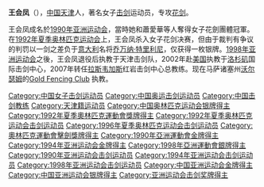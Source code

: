 {{MedalTableTop}}
{{MedalCompetition|[[奧林匹克運動會|奧林匹克運動會]]}}
{{MedalSilver|[[1992年夏季奧林匹克運動會|1992年巴塞隆納]]|[[1992年奧林匹克運動會擊劍比賽|花劍個人]]}}
{{MedalBottom}}

'''王会凤'''（{{bd|1968年|catIdx=Wang Huifeng}}），[[中国|中国]][[天津|天津]]人，著名女子[[击剑|击剑]]运动员，专攻[[花剑|花剑]]。

王会凤成名於[[1990年亚洲运动会|1990年亚洲运动会]]，當時她和蕭愛華等人奪得女子花劍團體冠軍。在[[1992年夏季奥林匹克运动会|1992年夏季奥林匹克运动会]]上，王会凤杀入女子花剑决赛，但由于裁判有争议的判罚以一剑之差负于[[意大利|意大利]]名将[[乔万纳·特里利尼|乔万纳·特里利尼]]，仅获得一枚银牌。[[1998年亚洲运动会|1998年亚洲运动会]]之後，王会凤退役后执教于天津击剑队，2002年赴[[美国|美国]]执教于[[洛杉矶|洛杉矶]]国际击剑中心，2007年转任[[拉斯韦加斯|拉斯韦加斯]]红岩击剑中心总教练。现在马萨诸塞州[[沃尔瑟姆_(马萨诸塞州)|沃尔瑟姆]]的[http://goldfencing.com Gold Fencing Club] {{Wayback|url=http://goldfencing.com/ |date=20180910021233 }}执教。

{{DEFAULTSORT:Wang Huifeng}}
[[Category:中国女子击剑运动员|Category:中国女子击剑运动员]]
[[Category:中国奥运击剑运动员|Category:中国奥运击剑运动员]]
[[Category:中国击剑教练|Category:中国击剑教练]]
[[Category:天津籍运动员|Category:天津籍运动员]]
[[Category:中国奥林匹克运动会银牌得主|Category:中国奥林匹克运动会银牌得主]]
[[Category:1992年夏季奧林匹克運動會獎牌得主|Category:1992年夏季奧林匹克運動會獎牌得主]]
[[Category:1992年夏季奥林匹克运动会击剑运动员|Category:1992年夏季奥林匹克运动会击剑运动员]]
[[Category:1996年夏季奥林匹克运动会击剑运动员|Category:1996年夏季奥林匹克运动会击剑运动员]]
[[Category:奧林匹克運動會擊劍獎牌得主|Category:奧林匹克運動會擊劍獎牌得主]]
[[Category:1990年亞洲運動會金牌得主|Category:1990年亞洲運動會金牌得主]]
[[Category:1994年亚洲运动会金牌得主|Category:1994年亚洲运动会金牌得主]]
[[Category:1998年亞洲運動會銀牌得主|Category:1998年亞洲運動會銀牌得主]]
[[Category:1990年亚洲运动会击剑运动员|Category:1990年亚洲运动会击剑运动员]]
[[Category:1994年亚洲运动会击剑运动员|Category:1994年亚洲运动会击剑运动员]]
[[Category:1998年亚洲运动会击剑运动员|Category:1998年亚洲运动会击剑运动员]]
[[Category:中国亚洲运动会金牌得主|Category:中国亚洲运动会金牌得主]]
[[Category:中国亚洲运动会银牌得主|Category:中国亚洲运动会银牌得主]]
[[Category:亚洲运动会击剑奖牌得主|Category:亚洲运动会击剑奖牌得主]]